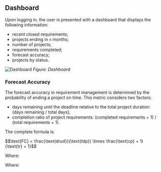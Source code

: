 ## Dashboard

Upon logging in, the user is presented with a dashboard that displays the following information:

- recent closed requirements;
- projects ending in `n` months;
- number of projects;
- requirements completed;
- forecast accuracy;
- projects by status.

![Dashboard](/dashboard.png)
_Figure: Dashboard_

### Forecast Accuracy

The forecast accuracy in requirement management is determined by the probability of ending a project on time. This metric considers two factors:

- days remaining until the deadline relative to the total project duration: (days remaining / total days);
- completion ratio of project requirements: (completed requirements + 1) / (total requirements + 1).

The complete formula is:

<div className="bg-red-300">
$$\text{FC} = \frac{\text{drud}}{\text{tdp}} \times \frac{\text{cp} + 1}{\text{tr} + 1}$$
</div>

Where:

Where:
